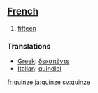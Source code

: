 ==[[French]]==

#[[fifteen]]

===Translations===

*[[Greek]]: [[δεκαπέντε]]
*[[Italian]]: [[quindici]]

[[fr:quinze]]
[[ja:quinze]]
[[sv:quinze]]